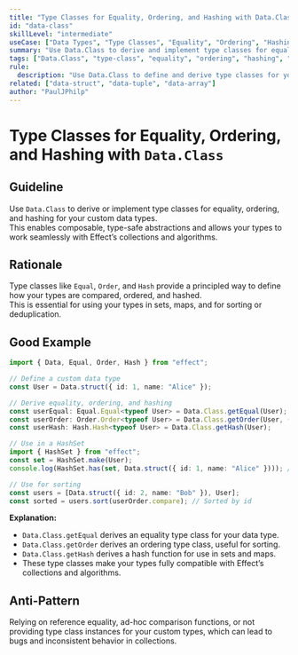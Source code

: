 ```yaml
---
title: "Type Classes for Equality, Ordering, and Hashing with Data.Class"
id: "data-class"
skillLevel: "intermediate"
useCase: ["Data Types", "Type Classes", "Equality", "Ordering", "Hashing"]
summary: "Use Data.Class to derive and implement type classes for equality, ordering, and hashing, enabling composable and type-safe abstractions."
tags: ["Data.Class", "type-class", "equality", "ordering", "hashing", "data-type", "effect"]
rule:
  description: "Use Data.Class to define and derive type classes for your data types, supporting composable equality, ordering, and hashing."
related: ["data-struct", "data-tuple", "data-array"]
author: "PaulJPhilp"
---
```


# Type Classes for Equality, Ordering, and Hashing with `Data.Class`

## Guideline

Use `Data.Class` to derive or implement type classes for equality, ordering, and hashing for your custom data types.  
This enables composable, type-safe abstractions and allows your types to work seamlessly with Effect’s collections and algorithms.

## Rationale

Type classes like `Equal`, `Order`, and `Hash` provide a principled way to define how your types are compared, ordered, and hashed.  
This is essential for using your types in sets, maps, and for sorting or deduplication.

## Good Example

```typescript
import { Data, Equal, Order, Hash } from "effect";

// Define a custom data type
const User = Data.struct({ id: 1, name: "Alice" });

// Derive equality, ordering, and hashing
const userEqual: Equal.Equal<typeof User> = Data.Class.getEqual(User);
const userOrder: Order.Order<typeof User> = Data.Class.getOrder(User, (a, b) => a.id - b.id);
const userHash: Hash.Hash<typeof User> = Data.Class.getHash(User);

// Use in a HashSet
import { HashSet } from "effect";
const set = HashSet.make(User);
console.log(HashSet.has(set, Data.struct({ id: 1, name: "Alice" }))); // true

// Use for sorting
const users = [Data.struct({ id: 2, name: "Bob" }), User];
const sorted = users.sort(userOrder.compare); // Sorted by id
```

**Explanation:**  
- `Data.Class.getEqual` derives an equality type class for your data type.
- `Data.Class.getOrder` derives an ordering type class, useful for sorting.
- `Data.Class.getHash` derives a hash function for use in sets and maps.
- These type classes make your types fully compatible with Effect’s collections and algorithms.

## Anti-Pattern

Relying on reference equality, ad-hoc comparison functions, or not providing type class instances for your custom types, which can lead to bugs and inconsistent behavior in collections.